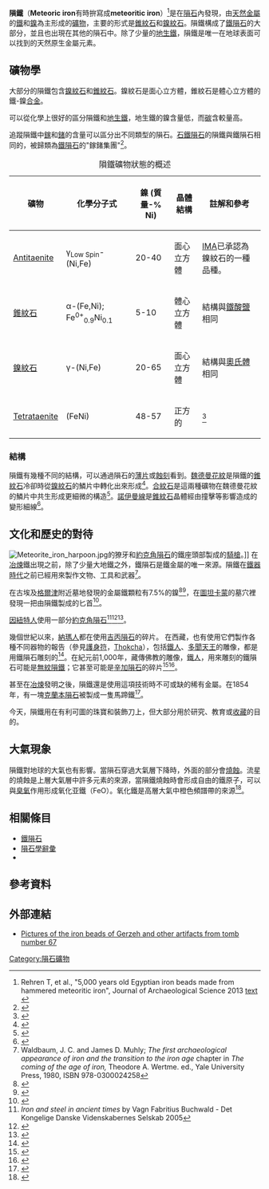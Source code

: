 {{infobox mineral
| name        = 隕鐵（天然鐵）
| boxwidth    = 
| boxbgcolor  = 
| image       = Widmanstatten_hand.jpg
| imagesize   = 
| alt         = 
| caption     = 由錐紋石和鎳紋石兩種鐵-鎳合金形成的魏德曼花紋
| category    = 天然元素礦物
| formula     = 不同比率的鐵和鎳
| strunz      = 
| dana        = 
| symmetry    = 不同的結構
| unit cell   = 
| molweight   = 
| color       = 
| colour      = 
| habit       = 
| system      = 
| twinning    =  
| cleavage    = 
| fracture    = 
| tenacity    = 
| mohs        = 
| luster      = [[金屬|金屬]]
| streak      = 
| diaphaneity = 不透明
| gravity     = 
| density     = 
| polish      = 
| opticalprop = 
| refractive  = 
| birefringence = 
| pleochroism = 
| 2V          = 
| dispersion  = 
| extinction  = 
| length fast/slow =
| fluorescence = 
| absorption  = 
| melt        = 
| fusibility  = 
| diagnostic  = 
| solubility  = 
| impurities  = 
| alteration  = 
| other       = 
| prop1       = 
| prop1text   = 
| references  =
}}
'''隕鐵'''（'''Meteoric iron'''有時拚寫成'''meteoritic iron'''）<ref>Rehren T, et al., "5,000 years old Egyptian iron beads made from hammered meteoritic iron", Journal of Archaeological Science 2013 [http://www.sciencedirect.com/science/article/pii/S0305440313002057 text] {{Wayback|url=http://www.sciencedirect.com/science/article/pii/S0305440313002057 |date=20180917095630 }}</ref>是在[[隕石|隕石]]內發現，由[[天然金屬|天然金屬]]的[[鐵|鐵]]和[[鎳|鎳]]為主形成的[[礦物|礦物]]，主要的形式是[[錐紋石|錐紋石]]和[[鎳紋石|鎳紋石]]。隕鐵構成了[[鐵隕石|鐵隕石]]的大部分，並且也出現在其他的隕石中。除了少量的[[地生鐵|地生鐵]]，隕鐵是唯一在地球表面可以找到的天然原生金屬元素。

== 礦物學 ==
大部分的隕鐵包含[[鎳紋石|鎳紋石]]和[[錐紋石|錐紋石]]。鎳紋石是面心立方體，錐紋石是體心立方體的鐵-鎳[[合金|合金]]。

可以從化學上很好的區分隕鐵和[[地生鐵|地生鐵]]，地生鐵的鎳含量低，而[[碳|碳]]含較量高{{citation needed|date=December 2012}}。

追蹤隕鐵中[[鎵|鎵]]和[[鍺|鍺]]的含量可以區分出不同類型的隕石。[[石鐵隕石|石鐵隕石]]的隕鐵與鐵隕石相同的，被歸類為[[鐵隕石|鐵隕石]]的"鎵鍺集團"<ref name="Lovering 1957">{{cite journal|last=Lovering|first=John F.|author2=Nichiporuk, Walter |author3=Chodos, Arthur |author4= Brown, Harrison |title=The distribution of gallium, germanium, cobalt, chromium, and copper in iron and stony-iron meteorites in relation to nickel content and structure|journal=Geochimica et Cosmochimica Acta|date=31 December 1956|volume=11|issue=4|pages=263–278|doi=10.1016/0016-7037(57)90099-6}}</ref>。

{| class="wikitable" border="1"
|+ 隕鐵礦物狀態的概述
! 礦物 !! 化學分子式 || 鎳 (質量-% Ni) !! 晶體結構 !! 註解和參考
|-
| [[Antitaenite|Antitaenite]] || γ<sub>Low Spin</sub>-(Ni,Fe) || 20-40 || 面心立方體 ||[[國際礦物學|IMA]]已承認為鎳紋石的一種品種。
|-
| [[錐紋石|錐紋石]] || α-(Fe,Ni); Fe<sup>0+</sup><sub>0.9</sub>Ni<sub>0.1</sub> || 5-10 || 體心立方體 || 結構與[[肥粒鐵|鐵酸鹽]]相同
|-
| [[鎳紋石|鎳紋石]] || γ-(Ni,Fe) || 20-65 || 面心立方體 ||結構與[[奧氏體|奧氏體]]相同
|-
| [[Tetrataenite|Tetrataenite]]  || (FeNi) || 48-57 || 正方的  ||<ref name="Clarke 1980">{{cite journal|last=Clarke|first=Roy S.|author2=Edward R. D. Scott|title=Tetrataenite - ordered FeNi, a new mineral in meteorites|journal=American Mineralogist|date=1980|volume=65|pages=624–630|url=http://www.minsocam.org/ammin/AM65/AM65_624.pdf|accessdate=13 December 2012|archive-date=2015-02-26|archive-url=https://web.archive.org/web/20150226143056/http://www.minsocam.org/ammin/AM65/AM65_624.pdf|dead-url=no}}</ref>
|}

=== 結構 ===
隕鐵有幾種不同的結構，可以通過隕石的[[切片|薄片]]或[[蝕刻|蝕刻]]看到。[[魏德曼花紋|魏德曼花紋]]是隕鐵的[[錐紋石|錐紋石]]冷卻時從[[鎳紋石|鎳紋石]]的鱗片中轉化出來形成<ref name="Yang 2005">{{cite journal|last=Yang|first=J.|author2=J. I. Goldstein|title=The formation of the Widmanstätten structure in meteorites|journal=Meteoritics & Planetary Science|date=2005|volume=40|issue=2|doi=10.1111/j.1945-5100.2005.tb00378.x }}</ref>。[[合紋石|合紋石]]是這兩種礦物在魏德曼花紋的鱗片中共生形成更細微的構造<ref name="Goldstein 2006">{{cite journal|last=Goldstein|first=J. I.|author2=J. R. Michael|title=The formation of plessite in meteoritic metal|journal=Meteorics & Planetary Science|date=2006|volume=41|issue=4|pages=553–570|doi=10.1111/j.1945-5100.2006.tb00482.x}}</ref>。[[諾伊曼線|諾伊曼線]]是[[錐紋石|錐紋石]]晶體經由撞擊等影響造成的變形細線<ref name="Rosenhain 1925">{{cite journal|last=Rosenhain|first=Walter|author2=Jean McMinn|title=The Plastic Deformation of Iron and the Formation of Neumann Lines|journal=Proceedings of the Royal Society|date=1925|volume=108|pages=231–239|doi=10.1098/rspa.1925.0071}}</ref>。

== 文化和歷史的對待 ==
[[File:Meteorite_iron_harpoon.jpg|thumb]]的獠牙和[[約克角隕石|約克角隕石]]的鐵座頭部製成的[[騎槍|騎槍]]。]]
在[[冶煉|冶煉]]鐵出現之前，除了少量大地鐵之外，鐵隕石是鐵金屬的唯一來源。隕鐵在[[鐵器時代|鐵器時代]]之前已經用來製作文物、工具和武器<ref name="Waldbaum 1980">Waldbaum, J. C. and James D. Muhly; ''The first archaeological appearance of iron and the transition to the iron age'' chapter in ''The coming of the age of iron,'' Theodore A. Wertme. ed., Yale University Press, 1980, ISBN 978-0300024258</ref>。

在古埃及[[格爾津文化|格爾津]]附近墓地發現的金屬鐵顆粒有7.5%的鎳<ref name="Pre-Dynastic Iron Beads">{{cite web|title=Pre-Dynastic Iron Beads from Gerzeh, Egypt|url=http://www.ucl.ac.uk/iams/newsletter/accordion/journals/iams_19/iams_19_1995_el_gayer|publisher=ucl.ac.uk|accessdate=28 December 2012|archive-url=https://web.archive.org/web/20150407045128/http://www.ucl.ac.uk/iams/newsletter/accordion/journals/iams_19/iams_19_1995_el_gayer|archive-date=2015-04-07|dead-url=yes}}</ref><ref name=Rehren>{{cite journal|last=Rehren|first=Thilo|author2=Belgya, Tamás |author3=Jambon, Albert |author4=Káli, György |displayauthors=4 |author5=Kasztovszky, Zsolt |author6=Kis, Zoltán |author7=Kovács, Imre |author8=Maróti, Boglárka |author9=Martinón-Torres, Marcos |author10=Miniaci, Gianluca |author11=Pigott, Vincent C. |author12=Radivojević, Miljana |author13=Rosta, László |author14=Szentmiklósi, László |author15=Szőkefalvi-Nagy, Zoltán|title=5,000 years old Egyptian iron beads made from hammered meteoritic iron|journal=Journal of Archaeological Science|date=31 July 2013|doi=10.1016/j.jas.2013.06.002}}</ref>，在[[圖坦卡蒙|圖坦卡蒙]]的墓穴裡發現一把由隕鐵製成的匕首<ref name="Bjorkman 1973">{{cite journal|last=Bjorkman|first=Judith Kingston|title=Meteors and Meteorites in the ancient Near East|journal=Meteoritics|date=1973|pages=91–132|doi=10.1111/j.1945-5100.1973.tb00146.x }}</ref>。

[[因紐特人|因紐特人]]使用一部分[[約克角隕石|約克角隕石]]<ref>''Iron and steel in ancient times'' by Vagn Fabritius Buchwald - Det Kongelige Danske Videnskabernes Selskab 2005</ref><ref>{{cite journal|author =T. A. Rickard| title = The Use of Meteoric Iron| journal =Journal of the Royal Anthropological Institute|volume = 71|issue = 1/2|date = 1941|pages = 55–66|doi = 10.2307/2844401|jstor =2844401|publisher =Royal Anthropological Institute of Great Britain and Ireland}}</ref><ref>{{cite journal|author = Buchwald, V. F.
|title =On the Use of Iron by the Eskimos in Greenland|url = https://archive.org/details/sim_materials-characterization_1992-09_29_2/page/139
|journal = Materials Characterization|volume  = 29|issue = 2|date = 1992|pages = 139–176 | doi = 10.1016/1044-5803(92)90112-U| jstor=2844401}}</ref>。

幾個世紀以來，[[納瑪人|納瑪人]]都在使用[[吉丙隕石|吉丙隕石]]的碎片。
在西藏，也有使用它們製作各種不同器物的報告（參見[[護身符|護身符]]，[[Thokcha|Thokcha]]），包括[[鐵人_(菩薩)|鐵人]]、[[多聞天王|多聞天王]]的雕像，都是用鐵隕石雕刻的<ref>{{Cite web |url=http://www.heise.de/tp/blogs/6/152974 |title=Der Lama mit der Hose: „Buddha from space“ ist offenbar eine Fälschung (Telepolis 13.10.2012) |accessdate=2015-03-14 |archive-date=2012-12-19 |archive-url=https://web.archive.org/web/20121219024210/http://www.heise.de/tp/blogs/6/152974 |dead-url=no }}</ref>。在紀元前1,000年，藏傳佛教的雕像，[[鐵人_(菩薩)|鐵人]]，用來雕刻的鐵隕石可能是[[無紋隕鐵|無紋隕鐵]]；它甚至可能是[[辛加隕石|辛加隕石]]的碎片<ref name="science daily iron man">{{cite web|title=Ancient Buddhist Statue Made of Meteorite, New Study Reveals|url=http://www.sciencedaily.com/releases/2012/09/120926104255.htm|publisher=Science Daily|accessdate=26 December 2012|archive-date=2015-02-27|archive-url=https://web.archive.org/web/20150227074511/http://www.sciencedaily.com/releases/2012/09/120926104255.htm|dead-url=no}}</ref><ref name="Buchner 2012">{{cite journal|last=Buchner|first=Elmar|author2=Schmieder, Martin |author3=Kurat, Gero |author4=Brandstätter, Franz |displayauthors=4 |author5=Kramar, Utz |author6=Ntaflos, Theo |author7= Kröchert, Jörg |title=Buddha from space-An ancient object of art made of a Chinga iron meteorite fragment*|journal=Meteoritics & Planetary Science|date=1 September 2012|volume=47|issue=9|pages=1491–1501|doi=10.1111/j.1945-5100.2012.01409.x}}</ref>。

甚至在[[冶煉|冶煉]]發明之後，隕鐵還是使用這項技術時不可或缺的稀有金屬。在1854年，有一塊[[克蘭本隕石|克蘭本隕石]]被製成一隻馬蹄鐵<ref name="History Cranbourne">{{cite web|title=The Cranbourne Meteorites|url=http://www.casey.vic.gov.au/include/downloadAttachment.asp?file=/doclib/document3059.pdf&saveAs=History_of_the_Cranbourne_Meteorites_v15Jan12.pdf|publisher=City of Casey|accessdate=29 December 2012|deadurl=yes|archiveurl=https://web.archive.org/web/20130510160257/http://www.casey.vic.gov.au/include/downloadAttachment.asp?file=%2Fdoclib%2Fdocument3059.pdf&saveAs=History_of_the_Cranbourne_Meteorites_v15Jan12.pdf|archivedate=2013-05-10}}</ref>。

今天，隕鐵用在有利可圖的珠寶和裝飾刀上，但大部分用於研究、教育或[[收藏|收藏]]的目的。

== 大氣現象 ==
隕鐵對地球的大氣也有影響。當隕石穿過大氣層下降時，外面的部分會[[燒蝕|燒蝕]]。流星的燒蝕是上層大氣層中許多元素的來源，當隕鐵燒蝕時會形成自由的鐵原子，可以與[[臭氧|臭氧]]作用形成氧化亚鐵（FeO）。氧化鐵是高層大氣中橙色頻譜帶的來源<ref name="Evans 2010">{{cite journal|last=Evans|first=W. F. J.|author2=Gattinger, R. L. |author3=Slanger, T. G. |author4=Saran, D. V. |displayauthors=4 |author5=Degenstein, D. A. |author6= Llewellyn, E. J. |title=Discovery of the FeO orange bands in the terrestrial night airglow spectrum obtained with OSIRIS on the Odin spacecraft|journal=Geophysical Research Letters|date=20 November 2010|volume=37|issue=22|doi=10.1029/2010GL045310}}</ref>。

== 相關條目 ==
* [[鐵隕石|鐵隕石]]
* [[隕石學辭彙|隕石學辭彙]]
* {{link-en|圖坦卡門的隕鐵匕首|Tutankhamun's meteoric iron dagger}}

== 參考資料 ==
{{Reflist}}

== 外部連結 ==
*[http://www.digitalegypt.ucl.ac.uk/gerzeh/tomb67/finds.html Pictures of the iron beads of Gerzeh and other artifacts from tomb number 67] {{Wayback|url=http://www.digitalegypt.ucl.ac.uk/gerzeh/tomb67/finds.html |date=20131109134306 }}
{{commons category|Objects made from meteoritic iron}}

{{隕石}}

[[Category:隕石礦物|Category:隕石礦物]]